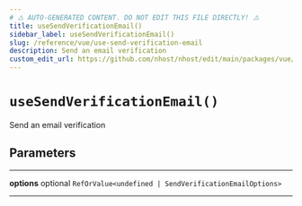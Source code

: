 ```yaml
---
# ⚠️ AUTO-GENERATED CONTENT. DO NOT EDIT THIS FILE DIRECTLY! ⚠️
title: useSendVerificationEmail()
sidebar_label: useSendVerificationEmail()
slug: /reference/vue/use-send-verification-email
description: Send an email verification
custom_edit_url: https://github.com/nhost/nhost/edit/main/packages/vue/src/useSendVerificationEmail.ts#L29
---
```


# `useSendVerificationEmail()`

Send an email verification

## Parameters

---

**<span className="parameter-name">options</span>** <span className="optional-status">optional</span> `RefOrValue<undefined | SendVerificationEmailOptions>`

---
